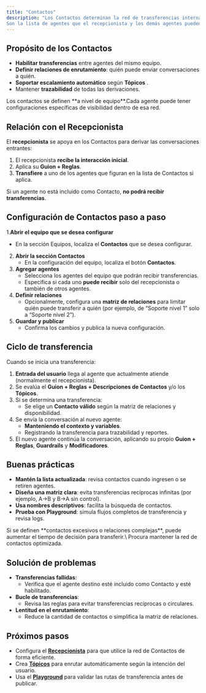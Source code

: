 ```yaml
---
title: "Contactos"
description: "Los Contactos determinan la red de transferencias internas de un equipo.
Son la lista de agentes que el recepcionista y los demás agentes pueden usar como destino cuando una conversación necesita ser derivada."
---
```


## Propósito de los Contactos

- **Habilitar transferencias** entre agentes del mismo equipo.
- **Definir relaciones de enrutamiento**: quién puede enviar conversaciones a quién.
- **Soportar escalamiento automático** según **Tópicos** .
- Mantener **trazabilidad** de todas las derivaciones.

<Callout type="info">
  Los contactos se definen **a nivel de equipo**.Cada agente puede tener configuraciones específicas de visibilidad dentro de esa red.
</Callout>

## Relación con el Recepcionista

El **recepcionista** se apoya en los Contactos para derivar las conversaciones entrantes:

1. El recepcionista **recibe la interacción inicial**.
2. Aplica su **Guion + Reglas**.
3. **Transfiere** a uno de los agentes que figuran en la lista de Contactos si aplica.

Si un agente no está incluido como Contacto, **no podrá recibir transferencias**.

## Configuración de Contactos paso a paso

1.**Abrir el equipo que se desea configurar**

- En la sección Equipos, localiza el **Contactos** que se desea configurar.

2. **Abrir la sección Contactos**
   - En la configuración del equipo, localiza el botón **Contactos**.
3. **Agregar agentes**
   - Selecciona los agentes del equipo que podrán recibir transferencias.
   - Especifica si cada uno **puede recibir** solo del recepcionista o también de otros agentes.
4. **Definir relaciones**
   - Opcionalmente, configura una **matriz de relaciones** para limitar quién puede transferir a quién (por ejemplo, de “Soporte nivel 1” solo a “Soporte nivel 2”).
5. **Guardar y publicar**
   - Confirma los cambios y publica la nueva configuración.

## Ciclo de transferencia

Cuando se inicia una transferencia:

1. **Entrada del usuario** llega al agente que actualmente atiende (normalmente el recepcionista).
2. Se evalúa el **Guion + Reglas + Descripciones de Contactos** y/o los **Tópicos**.
3. Si se determina una transferencia:
   - Se elige un **Contacto válido** según la matriz de relaciones y disponibilidad.
4. Se envía la conversación al nuevo agente:
   - **Manteniendo el contexto y variables**.
   - Registrando la transferencia para trazabilidad y reportes.
5. El nuevo agente continúa la conversación, aplicando su propio **Guion + Reglas**, **Guardrails** y **Modificadores**.

## Buenas prácticas

- **Mantén la lista actualizada**: revisa contactos cuando ingresen o se retiren agentes.
- **Diseña una matriz clara**: evita transferencias recíprocas infinitas (por ejemplo, A→B y B→A sin control).
- **Usa nombres descriptivos**: facilita la búsqueda de contactos.
- **Prueba con Playground**: simula flujos completos de transferencia y revisa logs.

<Callout type="warning">
  Si se definen **contactos excesivos o relaciones complejas**, puede aumentar el tiempo de decisión para transferir.\
  Procura mantener la red de contactos optimizada.
</Callout>

## Solución de problemas

- **Transferencias fallidas**:
  - Verifica que el agente destino esté incluido como Contacto y esté habilitado.
- **Bucle de transferencias**:
  - Revisa las reglas para evitar transferencias recíprocas o circulares.
- **Lentitud en el enrutamiento**:
  - Reduce la cantidad de contactos o simplifica la matriz de relaciones.

## Próximos pasos

- Configura el [**Recepcionista**](../receptionist) para que utilice la red de Contactos de forma eficiente.
- Crea [**Tópicos**](../topics) para enrutar automáticamente según la intención del usuario.
- Usa el [**Playground**](../playground) para validar las rutas de transferencia antes de publicar.